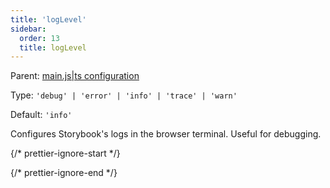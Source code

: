 ```yaml
---
title: 'logLevel'
sidebar:
  order: 13
  title: logLevel
---
```


Parent: [main.js|ts configuration](./main-config.md)

Type: `'debug' | 'error' | 'info' | 'trace' | 'warn'`

Default: `'info'`

Configures Storybook's logs in the browser terminal. Useful for debugging.

{/* prettier-ignore-start */}

<CodeSnippets path="main-config-log-level.md" />

{/* prettier-ignore-end */}
